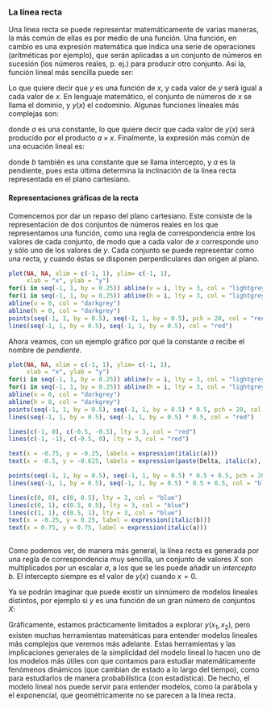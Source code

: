 ### La línea recta

Una línea recta se puede representar matemáticamente de varias maneras, la más común de ellas es por medio de una función. Una función, en cambio es una expresión matemática que indica una serie de operaciones (aritméticas por ejemplo), que serán aplicadas a un conjunto de números en sucesión (los números reales, p. ej.) para producir otro conjunto. Así la, función lineal más sencilla puede ser:

\begin{equation}
    y(x) = x
\end{equation}

Lo que quiere decir que $y$ es una función de $x$, y cada valor de $y$ será igual a cada valor de $x$. En lenguaje matemático, el conjunto de números de $x$ se llama el dominio, y $y(x)$ el codominio. Algunas funciones lineales más complejas son:

\begin{equation}
    y(x) = ax
\end{equation}

donde $a$ es una constante, lo que quiere decir que cada valor de $y(x)$ será producido por el producto $a \times x$. Finalmente, la expresión más común de una ecuación lineal es:

\begin{equation}
    y(x) = b + ax
\end{equation}

donde $b$ también es una constante que se llama intercepto, y $a$ es la pendiente, pues esta última determina la inclinación de la línea recta representada en el plano cartesiano.

#### Representaciones gráficas de la recta

Comencemos por dar un repaso del plano cartesiano. Este consiste de la representación de dos conjuntos de números reales en los que representamos una función, como una regla de correspondencia entre los valores de cada conjunto, de modo que a cada valor de $x$ corresponde uno y sólo uno de los valores de $y$. Cada conjunto se puede representar como una recta, y cuando éstas se disponen perperdiculares dan origen al plano.

```r

plot(NA, NA, xlim = c(-1, 1), ylim= c(-1, 1),
     xlab = "x", ylab = "y")
for(i in seq(-1, 1, by = 0.25)) abline(v = i, lty = 3, col = "lightgrey")
for(i in seq(-1, 1, by = 0.25)) abline(h = i, lty = 3, col = "lightgrey")
abline(v = 0, col = "darkgrey")
abline(h = 0, col = "darkgrey")
points(seq(-1, 1, by = 0.5), seq(-1, 1, by = 0.5), pch = 20, col = "red")
lines(seq(-1, 1, by = 0.5), seq(-1, 1, by = 0.5), col = "red")

```

Ahora veamos, con un ejemplo gráfico por qué la constante $a$ recibe el nombre de *pendiente*.

```r

plot(NA, NA, xlim = c(-1, 1), ylim= c(-1, 1),
     xlab = "x", ylab = "y")
for(i in seq(-1, 1, by = 0.25)) abline(v = i, lty = 3, col = "lightgrey")
for(i in seq(-1, 1, by = 0.25)) abline(h = i, lty = 3, col = "lightgrey")
abline(v = 0, col = "darkgrey")
abline(h = 0, col = "darkgrey")
points(seq(-1, 1, by = 0.5), seq(-1, 1, by = 0.5) * 0.5, pch = 20, col = "red")
lines(seq(-1, 1, by = 0.5), seq(-1, 1, by = 0.5) * 0.5, col = "red")

lines(c(-1, 0), c(-0.5, -0.5), lty = 3, col = "red")
lines(c(-1, -1), c(-0.5, 0), lty = 3, col = "red")

text(x = -0.75, y = -0.25, labels = expression(italic(a)))
text(x = -0.5, y = -0.625, labels = expression(paste(Delta, italic(x), sep = "")))

points(seq(-1, 1, by = 0.5), seq(-1, 1, by = 0.5) * 0.5 + 0.5, pch = 20, col = "blue")
lines(seq(-1, 1, by = 0.5), seq(-1, 1, by = 0.5) * 0.5 + 0.5, col = "blue")

lines(c(0, 0), c(0, 0.5), lty = 3, col = "blue")
lines(c(0, 1), c(0.5, 0.5), lty = 3, col = "blue")
lines(c(1, 1), c(0.5, 1), lty = 3, col = "blue")
text(x = -0.25, y = 0.25, label = expression(italic(b)))
text(x = 0.75, y = 0.75, label = expression(italic(a)))
    
```

Como podemos ver, de manera más general, la línea recta es generada por una regla de correspondencia muy sencilla, un conjunto de valores $X$ son multiplicados por un escalar $a$, a los que se les puede añadir un *intercepto*  $b$. El intercepto siempre es el valor de $y(x)$ cuando $x = 0$.

Ya se podrán imaginar que puede existir un sinnúmero de modelos lineales distintos, por ejemplo si $y$ es una función de un gran número de conjuntos $X$:

\begin{equation}
y(x_1, x_2, \dots, x_{n-1}, x_n) = b + a_1 x_1 + a_2 x_2 + \dots + a_{n-1} x_{n-1} + a_n x_n
\end{equation}

Gráficamente, estamos prácticamente limitados a explorar $y(x_1, x_2)$, pero existen muchas herramientas matemáticas para entender modelos lineales más complejos que veremos más adelante. Estas herramientas y las implicaciones generales de la simplicidad del modelo lineal lo hacen uno de los modelos más útiles con que contamos para estudiar matemáticamente fenómenos dinámicos (que cambian de estado a lo largo del tiempo), como para estudiarlos de manera probabilística (con estadística). De hecho, el modelo lineal nos puede servir para entender modelos, como la parábola y el exponencial, que geométricamente no se parecen a la línea recta.




